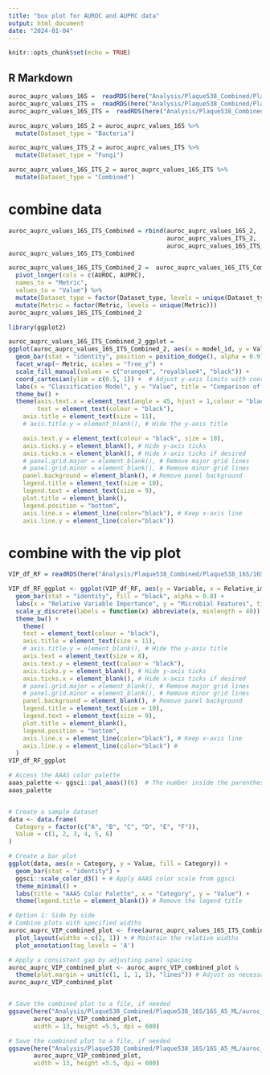 ```yaml
---
title: "box plot for AUROC and AUPRC data"
output: html_document
date: "2024-01-04"
---
```


```r
knitr::opts_chunk$set(echo = TRUE)
```

## R Markdown

```r
auroc_auprc_values_16S =  readRDS(here("Analysis/Plaque538_Combined/Plaque538_16S/16S_A5_ML/auroc_auprc_values_16S.rds"))
auroc_auprc_values_ITS =  readRDS(here("Analysis/Plaque538_Combined/Plaque538_ITS/ITS_A5_ML/auroc_auprc_values_ITS.rds"))
auroc_auprc_values_16S_ITS =  readRDS(here("Analysis/Plaque538_Combined/Plaque538_16S/16S_A5_ML/auroc_auprc_values_16S_ITS.rds"))
```

```r
auroc_auprc_values_16S_2 = auroc_auprc_values_16S %>% 
  mutate(Dataset_type = "Bacteria")

auroc_auprc_values_ITS_2 = auroc_auprc_values_ITS %>% 
  mutate(Dataset_type = "Fungi")

auroc_auprc_values_16S_ITS_2 = auroc_auprc_values_16S_ITS %>% 
  mutate(Dataset_type = "Combined")
```


# combine data
```r
auroc_auprc_values_16S_ITS_Combined = rbind(auroc_auprc_values_16S_2,
                                            auroc_auprc_values_ITS_2,
                                            auroc_auprc_values_16S_ITS_2)
auroc_auprc_values_16S_ITS_Combined

auroc_auprc_values_16S_ITS_Combined_2 =  auroc_auprc_values_16S_ITS_Combined %>% 
  pivot_longer(cols = c(AUROC, AUPRC), 
  names_to = "Metric", 
  values_to = "Value") %>% 
  mutate(Dataset_type = factor(Dataset_type, levels = unique(Dataset_type))) %>% 
  mutate(Metric = factor(Metric, levels = unique(Metric)))
auroc_auprc_values_16S_ITS_Combined_2

```

```r
library(ggplot2)

auroc_auprc_values_16S_ITS_Combined_2_ggplot = 
ggplot(auroc_auprc_values_16S_ITS_Combined_2, aes(x = model_id, y = Value, fill = Dataset_type)) +
  geom_bar(stat = "identity", position = position_dodge(), alpha = 0.9) +
  facet_wrap(~ Metric, scales = "free_y") +
  scale_fill_manual(values = c("orange4", "royalblue4", "black")) +
  coord_cartesian(ylim = c(0.5, 1)) +  # Adjust y-axis limits with coord_cartesian
  labs(x = "Classification Model", y = "Value", title = "Comparison of AUROC and AUPRC Values for 16S, ITS, and Combined data") +
  theme_bw() +
  theme(axis.text.x = element_text(angle = 45, hjust = 1,colour = "black", size = 9),
        text = element_text(colour = "black"),
    axis.title = element_text(size = 11),
    # axis.title.y = element_blank(), # Hide the y-axis title

    axis.text.y = element_text(colour = "black", size = 10),
    axis.ticks.y = element_blank(), # Hide y-axis ticks
    axis.ticks.x = element_blank(), # Hide x-axis ticks if desired
    # panel.grid.major = element_blank(), # Remove major grid lines
    # panel.grid.minor = element_blank(), # Remove minor grid lines
    panel.background = element_blank(), # Remove panel background
    legend.title = element_text(size = 10),
    legend.text = element_text(size = 9),
    plot.title = element_blank(),
    legend.position = "bottom",
    axis.line.x = element_line(color="black"), # Keep x-axis line
    axis.line.y = element_line(color="black"))

```
# combine with the vip plot

```r
VIP_df_RF = readRDS(here("Analysis/Plaque538_Combined/Plaque538_16S/16S_A5_ML/16S_ITS_VIP_RF.rds"))

VIP_df_RF_ggplot <- ggplot(VIP_df_RF, aes(y = Variable, x = Relative_importance)) +
  geom_bar(stat = "identity", fill = "black", alpha = 0.8) +
  labs(x = "Relative Variable Importance", y = "Microbial Features", title = "16S_ITS_variable_importance") +
  scale_y_discrete(labels = function(x) abbreviate(x, minlength = 40)) +
  theme_bw() +
    theme(
    text = element_text(colour = "black"),
    axis.title = element_text(size = 11),
    # axis.title.y = element_blank(), # Hide the y-axis title
    axis.text = element_text(size = 8),
    axis.text.y = element_text(colour = "black"),
    axis.ticks.y = element_blank(), # Hide y-axis ticks
    axis.ticks.x = element_blank(), # Hide x-axis ticks if desired
    # panel.grid.major = element_blank(), # Remove major grid lines
    # panel.grid.minor = element_blank(), # Remove minor grid lines
    panel.background = element_blank(), # Remove panel background
    legend.title = element_text(size = 10),
    legend.text = element_text(size = 9),
    plot.title = element_blank(),
    legend.position = "bottom",
    axis.line.x = element_line(color="black"), # Keep x-axis line
    axis.line.y = element_line(color="black") # 
  ) 
VIP_df_RF_ggplot
```
```r
# Access the AAAS color palette
aaas_palette <- ggsci::pal_aaas()(6)  # The number inside the parentheses can be adjusted based on the number of colors you want to retrieve
aaas_palette


# Create a sample dataset
data <- data.frame(
  Category = factor(c("A", "B", "C", "D", "E", "F")),
  Value = c(1, 2, 3, 4, 5, 6)
)

# Create a bar plot
ggplot(data, aes(x = Category, y = Value, fill = Category)) +
  geom_bar(stat = "identity") +
  ggsci::scale_color_d3() + # Apply AAAS color scale from ggsci
  theme_minimal() + 
  labs(title = "AAAS Color Palette", x = "Category", y = "Value") +
  theme(legend.title = element_blank()) # Remove the legend title
```


```r
# Option 1: Side by side 
# Combine plots with specified widths
auroc_auprc_VIP_combined_plot <- free(auroc_auprc_values_16S_ITS_Combined_2_ggplot) + VIP_df_RF_ggplot +
  plot_layout(widths = c(2, 1)) + # Maintain the relative widths
  plot_annotation(tag_levels = 'A')

# Apply a consistent gap by adjusting panel spacing
auroc_auprc_VIP_combined_plot <- auroc_auprc_VIP_combined_plot & 
  theme(plot.margin = unit(c(1, 1, 1, 1), "lines")) # Adjust as necessary
auroc_auprc_VIP_combined_plot


# Save the combined plot to a file, if needed
ggsave(here("Analysis/Plaque538_Combined/Plaque538_16S/16S_A5_ML/auroc_auprc_VIP_combined_plot.png"),
       auroc_auprc_VIP_combined_plot,
       width = 13, height =5.5, dpi = 600)

# Save the combined plot to a file, if needed
ggsave(here("Analysis/Plaque538_Combined/Plaque538_16S/16S_A5_ML/auroc_auprc_VIP_combined_plot.tiff"),
       auroc_auprc_VIP_combined_plot,
       width = 13, height =5.5, dpi = 600)
```












